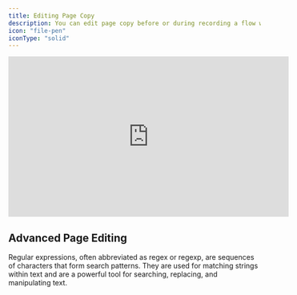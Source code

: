 ```yaml
---
title: Editing Page Copy
description: You can edit page copy before or during recording a flow with Hexus. This is great especially for data clean up or personalizing messaging. To edit page copy, enable any of our paid plans
icon: "file-pen"
iconType: "solid"
---
```


<iframe
  width="560"
  height="320"
  src="https://app.usehexus.com/embed/2022c921-ba88-45d3-b1d7-342ddcecc8db"
  title="Editing Page Copy on Hexus"
  frameborder="0"
  allow="accelerometer; autoplay; clipboard-write; encrypted-media; gyroscope; picture-in-picture"
  allowfullscreen
></iframe>

## Advanced Page Editing
<Card title="How to Use Regular Expressions" icon="searchengin" href="/advanced-editing/using-regular-expressions">
  Regular expressions, often abbreviated as regex or regexp, are sequences of characters that form search patterns. They are used for matching strings within text and are a powerful tool for searching, replacing, and manipulating text.
</Card>


